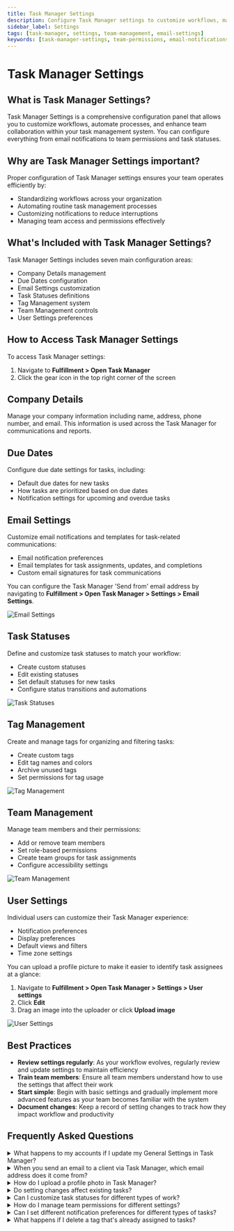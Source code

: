 ```yaml
---
title: Task Manager Settings
description: Configure Task Manager settings to customize workflows, manage team permissions, and automate task processes for your business.
sidebar_label: Settings
tags: [task-manager, settings, team-management, email-settings]
keywords: [task-manager-settings, team-permissions, email-notifications, task-statuses]
---
```


# Task Manager Settings

## What is Task Manager Settings?

Task Manager Settings is a comprehensive configuration panel that allows you to customize workflows, automate processes, and enhance team collaboration within your task management system. You can configure everything from email notifications to team permissions and task statuses.

## Why are Task Manager Settings important?

Proper configuration of Task Manager settings ensures your team operates efficiently by:
- Standardizing workflows across your organization
- Automating routine task management processes
- Customizing notifications to reduce interruptions
- Managing team access and permissions effectively

## What's Included with Task Manager Settings?

Task Manager Settings includes seven main configuration areas:
- Company Details management
- Due Dates configuration
- Email Settings customization
- Task Statuses definitions
- Tag Management system
- Team Management controls
- User Settings preferences

## How to Access Task Manager Settings

To access Task Manager settings:

1. Navigate to **Fulfillment > Open Task Manager**
2. Click the gear icon in the top right corner of the screen

## Company Details

Manage your company information including name, address, phone number, and email. This information is used across the Task Manager for communications and reports.

## Due Dates

Configure due date settings for tasks, including:
- Default due dates for new tasks
- How tasks are prioritized based on due dates
- Notification settings for upcoming and overdue tasks

## Email Settings

Customize email notifications and templates for task-related communications:
- Email notification preferences
- Email templates for task assignments, updates, and completions
- Custom email signatures for task communications

You can configure the Task Manager 'Send from' email address by navigating to **Fulfillment > Open Task Manager > Settings > Email Settings**.

![Email Settings](./img/task-manager-settings/email-settings.png)

## Task Statuses

Define and customize task statuses to match your workflow:
- Create custom statuses
- Edit existing statuses
- Set default statuses for new tasks
- Configure status transitions and automations

![Task Statuses](./img/task-manager-settings/task-statuses.png)

## Tag Management

Create and manage tags for organizing and filtering tasks:
- Create custom tags
- Edit tag names and colors
- Archive unused tags
- Set permissions for tag usage

![Tag Management](./img/task-manager-settings/tag-management.png)

## Team Management

Manage team members and their permissions:
- Add or remove team members
- Set role-based permissions
- Create team groups for task assignments
- Configure accessibility settings

![Team Management](./img/task-manager-settings/manage-team.png)

## User Settings

Individual users can customize their Task Manager experience:
- Notification preferences
- Display preferences
- Default views and filters
- Time zone settings

You can upload a profile picture to make it easier to identify task assignees at a glance:

1. Navigate to **Fulfillment > Open Task Manager > Settings > User settings**
2. Click **Edit**
3. Drag an image into the uploader or click **Upload image**

![User Settings](./img/task-manager-settings/user-settings.png)

## Best Practices

- **Review settings regularly**: As your workflow evolves, regularly review and update settings to maintain efficiency
- **Train team members**: Ensure all team members understand how to use the settings that affect their work
- **Start simple**: Begin with basic settings and gradually implement more advanced features as your team becomes familiar with the system
- **Document changes**: Keep a record of setting changes to track how they impact workflow and productivity

## Frequently Asked Questions

<details>
<summary>What happens to my accounts if I update my General Settings in Task Manager?</summary>

Any changes will only affect **NEW** accounts created moving forward. Any pre-existing accounts will need to have changes made via the Account Settings.

![General Settings Update](./img/task-manager-settings/general-settings-update.png)
</details>

<details>
<summary>When you send an email to a client via Task Manager, which email address does it come from?</summary>

You can configure the Task Manager 'Send from' email address by navigating to **Fulfillment > Open Task Manager > Settings > Email Settings**.
</details>

<details>
<summary>How do I upload a profile photo in Task Manager?</summary>

Uploading a profile picture can make it easier to identify Task assignees at a glance.

1. Navigate to **Fulfillment > Open Task Manager > Settings > User settings**
2. Click **Edit**
3. Drag an image into the uploader or click **Upload image**
</details>

<details>
<summary>Do setting changes affect existing tasks?</summary>

Most setting changes only apply to new tasks created after the change. Existing tasks typically retain their original configuration unless manually updated.
</details>

<details>
<summary>Can I customize task statuses for different types of work?</summary>

Yes, you can create custom statuses in the Task Statuses section to match your specific workflow requirements and configure transitions between statuses.
</details>

<details>
<summary>How do I manage team permissions for different settings?</summary>

Use the Team Management section to set role-based permissions that control which team members can access and modify specific settings areas.
</details>

<details>
<summary>Can I set different notification preferences for different types of tasks?</summary>

Yes, you can customize email notification preferences in the Email Settings section and configure user-specific preferences in User Settings.
</details>

<details>
<summary>What happens if I delete a tag that's already assigned to tasks?</summary>

Before deleting a tag, you should remove it from all assigned tasks or archive it instead to maintain task organization and historical data.
</details>